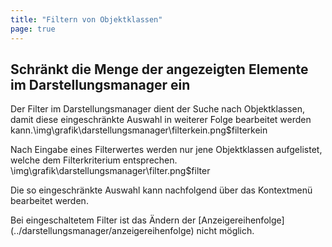```yaml
---
title: "Filtern von Objektklassen"
page: true
---
```

## Schr&#228;nkt die Menge der angezeigten Elemente im Darstellungsmanager ein

Der Filter im Darstellungsmanager dient der Suche nach Objektklassen, damit diese eingeschr&#228;nkte Auswahl in weiterer Folge bearbeitet werden kann.<Image>\img\grafik\darstellungsmanager\filterkein.png$filterkein</Image>

Nach Eingabe eines Filterwertes werden nur jene Objektklassen aufgelistet, welche dem Filterkriterium entsprechen.<Image>\img\grafik\darstellungsmanager\filter.png$filter</Image>

Die so eingeschr&#228;nkte Auswahl kann nachfolgend &#252;ber das Kontextmen&#252; bearbeitet werden.

<Success>
Bei eingeschaltetem Filter ist das &#196;ndern der [Anzeigereihenfolge](../darstellungsmanager/anzeigereihenfolge)
 nicht m&#246;glich.
</Success>



